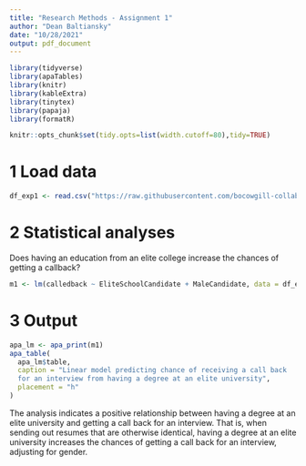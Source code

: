 ```yaml
---
title: "Research Methods - Assignment 1"
author: "Dean Baltiansky"
date: "10/28/2021"
output: pdf_document
---
```


```r
library(tidyverse)
library(apaTables)
library(knitr)
library(kableExtra)
library(tinytex)
library(papaja)
library(formatR)
```

```r
knitr::opts_chunk$set(tidy.opts=list(width.cutoff=80),tidy=TRUE)
```

# 1 Load data

```r
df_exp1 <- read.csv("https://raw.githubusercontent.com/bocowgill-collaborations/ResearchMethods-Repository/master/HW1/assignment1-research-methods.csv",sep = "")
```

# 2 Statistical analyses

Does having an education from an elite college increase the chances of getting
a callback?

```r
m1 <- lm(calledback ~ EliteSchoolCandidate + MaleCandidate, data = df_exp1)
```

# 3 Output

```r
apa_lm <- apa_print(m1)
apa_table(
  apa_lm$table, 
  caption = "Linear model predicting chance of receiving a call back 
  for an interview from having a degree at an elite university",
  placement = "h"
)
```

The analysis indicates a positive relationship between having a degree at an elite university and getting a call back for an interview. That is, when sending out resumes that are otherwise identical, having a degree at an elite university increases the chances of getting a call back for an interview, adjusting for gender.
